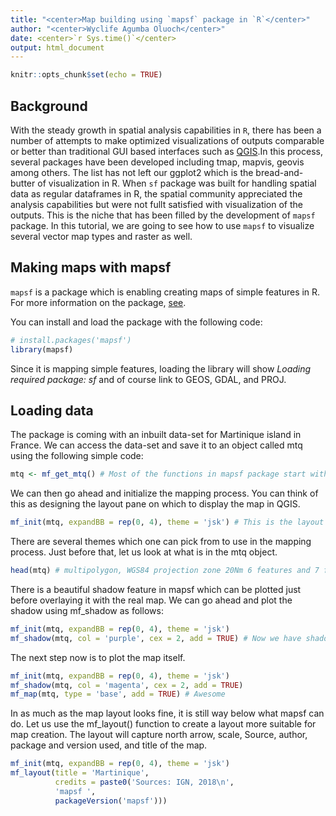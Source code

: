 ```yaml
---
title: "<center>Map building using `mapsf` package in `R`</center>"
author: "<center>Wyclife Agumba Oluoch</center>"
date: <center>`r Sys.time()`</center>
output: html_document
---
```


```r
knitr::opts_chunk$set(echo = TRUE)
```
## Background

With the steady growth in spatial analysis capabilities in `R`, there has been a number of attempts to make optimized visualizations of outputs comparable or better than traditional GUI based interfaces such as [QGIS](https://qgis.org/en/site/).In this process, several packages have been developed including tmap, mapvis, geovis among others. The list has not left our ggplot2 which is the bread-and-butter of visualization in R. When `sf` package was built for handling spatial data as regular dataframes in R, the spatial community appreciated the analysis capabilities but were not fullt satisfied with visualization of the outputs. This is the niche that has been filled by the development of `mapsf` package. In this tutorial, we are going to see how to use `mapsf` to visualize several vector map types and raster as well. 

## Making maps with mapsf

`mapsf` is a package which is enabling creating maps of simple features in R. For more information on the package, [see](https://github.com/riatelab/mapsf).

You can install and load the package with the following code:

```r
# install.packages('mapsf')
library(mapsf)
```

Since it is mapping simple features, loading the library will show _Loading required package: sf_ and of course link to GEOS, GDAL, and PROJ.

## Loading data

The package is coming with an inbuilt data-set for Martinique island in France. We can access the data-set and save it to an object called mtq using the following simple code:

```r
mtq <- mf_get_mtq() # Most of the functions in mapsf package start with mf_
```

We can then go ahead and initialize the mapping process. You can think of this as designing the layout pane on which to display the map in QGIS.

```r
mf_init(mtq, expandBB = rep(0, 4), theme = 'jsk') # This is the layout to map on
```
There are several themes which one can pick from to use in the mapping process. Just before that, let us look at what is in the mtq object.

```r
head(mtq) # multipolygon, WGS84 projection zone 20Nm 6 features and 7 fields plus bounding box. geom holds the coordinates and not regarded as a field in the 7.
```

There is a beautiful shadow feature in mapsf which can be plotted just before overlaying it with the real map. We can go ahead and plot the shadow using mf_shadow as follows:

```r
mf_init(mtq, expandBB = rep(0, 4), theme = 'jsk')
mf_shadow(mtq, col = 'purple', cex = 2, add = TRUE) # Now we have shadow on the layout added
```
The next step now is to plot the map itself. 

```r
mf_init(mtq, expandBB = rep(0, 4), theme = 'jsk')
mf_shadow(mtq, col = 'magenta', cex = 2, add = TRUE) 
mf_map(mtq, type = 'base', add = TRUE) # Awesome
```
In as much as the map layout looks fine, it is still way below what mapsf can do. Let us use the mf_layout() function to create a layout more suitable for map creation. The layout will capture north arrow, scale, Source, author, package and version used, and title of the map.

```r
mf_init(mtq, expandBB = rep(0, 4), theme = 'jsk')
mf_layout(title = 'Martinique',
          credits = paste0('Sources: IGN, 2018\n',
          'mapsf ',
          packageVersion('mapsf')))
```









